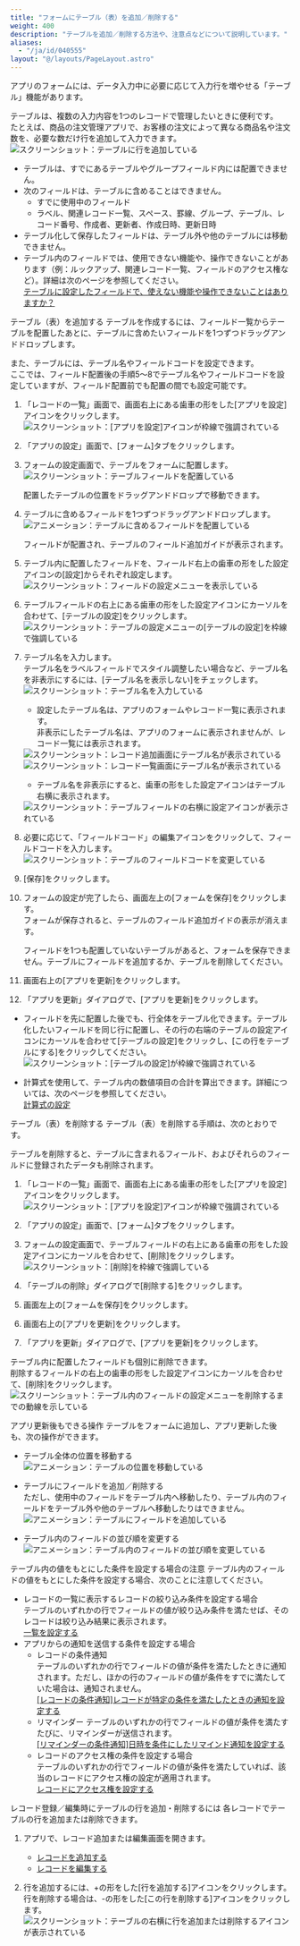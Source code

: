 ```yaml
---
title: "フォームにテーブル（表）を追加／削除する"
weight: 400
description: "テーブルを追加／削除する方法や、注意点などについて説明しています。"
aliases:
  - "/ja/id/040555"
layout: "@/layouts/PageLayout.astro"
---
```




アプリのフォームには、データ入力中に必要に応じて入力行を増やせる「テーブル」機能があります。

テーブルは、複数の入力内容を1つのレコードで管理したいときに便利です。  
たとえば、商品の注文管理アプリで、お客様の注文によって異なる商品名や注文数を、必要な数だけ行を追加して入力できます。  
<Img src="/k/kintone/img-ja/table_img01.png" alt="スクリーンショット：テーブルに行を追加している" />

<Warning>

* テーブルは、すでにあるテーブルやグループフィールド内には配置できません。
* 次のフィールドは、テーブルに含めることはできません。
  * すでに使用中のフィールド
  * ラベル、関連レコード一覧、スペース、罫線、グループ、テーブル、レコード番号、作成者、更新者、作成日時、更新日時
* テーブル化して保存したフィールドは、テーブル外や他のテーブルには移動できません。
* テーブル内のフィールドでは、使用できない機能や、操作できないことがあります（例：ルックアップ、関連レコード一覧、フィールドのアクセス権など）。詳細は次のページを参照してください。  
  [テーブルに設定したフィールドで、使えない機能や操作できないことはありますか？](/k/ja/id/040227.html)

</Warning>

<Heading id="form_table_10">テーブル（表）を追加する</Heading>
テーブルを作成するには、フィールド一覧からテーブルを配置したあとに、テーブルに含めたいフィールドを1つずつドラッグアンドドロップします。

また、テーブルには、テーブル名やフィールドコードを設定できます。  
ここでは、フィールド配置後の手順5～8でテーブル名やフィールドコードを設定していますが、フィールド配置前でも配置の間でも設定可能です。

1. 「レコードの一覧」画面で、画面右上にある歯車の形をした[アプリを設定]アイコンをクリックします。  
   <Img src="/k/kintone/img/settings_new_icon.png" alt="スクリーンショット：[アプリを設定]アイコンが枠線で強調されている" />

1. 「アプリの設定」画面で、[フォーム]タブをクリックします。

1. フォームの設定画面で、テーブルをフォームに配置します。  
   <Img src="/k/kintone/img-ja/table_img02.png" alt="スクリーンショット：テーブルフィールドを配置している" />

   <Note>

   配置したテーブルの位置をドラッグアンドドロップで移動できます。

   </Note>

1. テーブルに含めるフィールドを1つずつドラッグアンドドロップします。  
   <Img src="/k/kintone/img-ja/table_img03.gif" alt="アニメーション：テーブルに含めるフィールドを配置している" />

   フィールドが配置され、テーブルのフィールド追加ガイドが表示されます。

1. テーブル内に配置したフィールドを、フィールド右上の歯車の形をした設定アイコンの[設定]からそれぞれ設定します。  
   <Img src="/k/kintone/img-ja/table_img12.png" alt="スクリーンショット：フィールドの設定メニューを表示している" />

1. テーブルフィールドの右上にある歯車の形をした設定アイコンにカーソルを合わせて、[テーブルの設定]をクリックします。  
   <Img src="/k/kintone/img-ja/table_img04.png" alt="スクリーンショット：テーブルの設定メニューの[テーブルの設定]を枠線で強調している" />

1. テーブル名を入力します。  
   テーブル名をラベルフィールドでスタイル調整したい場合など、テーブル名を非表示にするには、[テーブル名を表示しない]をチェックします。  
   <Img src="/k/kintone/img-ja/table_img05.png" alt="スクリーンショット：テーブル名を入力している" />

   <Note>

   * 設定したテーブル名は、アプリのフォームやレコード一覧に表示されます。  
     非表示にしたテーブル名は、アプリのフォームに表示されませんが、レコード一覧には表示されます。  
    <Img src="/k/kintone/img-ja/table_img0601.png" alt="スクリーンショット：レコード追加画面にテーブル名が表示されている" />
    <Img src="/k/kintone/img-ja/table_img0602.png" alt="スクリーンショット：レコード一覧画面にテーブル名が表示されている" />

   * テーブル名を非表示にすると、歯車の形をした設定アイコンはテーブル右横に表示されます。
    <Img src="/k/kintone/img-ja/table_img0603.png" alt="スクリーンショット：テーブルフィールドの右横に設定アイコンが表示されている" />

   </Note>

1. 必要に応じて、「フィールドコード」の編集アイコンをクリックして、フィールドコードを入力します。  
   <Img src="/k/kintone/img-ja/table_img07.png" alt="スクリーンショット：テーブルのフィールドコードを変更している" />

1. [保存]をクリックします。

1. フォームの設定が完了したら、画面左上の[フォームを保存]をクリックします。  
   フォームが保存されると、テーブルのフィールド追加ガイドの表示が消えます。

   <Note>

   フィールドを1つも配置していないテーブルがあると、フォームを保存できません。テーブルにフィールドを追加するか、テーブルを削除してください。

   </Note>

1. 画面右上の[アプリを更新]をクリックします。

1. 「アプリを更新」ダイアログで、[アプリを更新]をクリックします。

<Note>

* フィールドを先に配置した後でも、行全体をテーブル化できます。テーブル化したいフィールドを同じ行に配置し、その行の右端のテーブルの設定アイコンにカーソルを合わせて[テーブルの設定]をクリックし、[この行をテーブルにする]をクリックしてください。
  <Img src="/k/kintone/img-ja/table_img11.png" alt="スクリーンショット：[テーブルの設定]が枠線で強調されている" />

* 計算式を使用して、テーブル内の数値項目の合計を算出できます。詳細については、次のページを参照してください。  
  [計算式の設定](/k/ja/id/040495.html)

</Note>

<Heading id="form_table_20">テーブル（表）を削除する</Heading>
テーブル（表）を削除する手順は、次のとおりです。

<Warning>

テーブルを削除すると、テーブルに含まれるフィールド、およびそれらのフィールドに登録されたデータも削除されます。

</Warning>

1. 「レコードの一覧」画面で、画面右上にある歯車の形をした[アプリを設定]アイコンをクリックします。  
   <Img src="/k/kintone/img/settings_new_icon.png" alt="スクリーンショット：[アプリを設定]アイコンが枠線で強調されている" />

1. 「アプリの設定」画面で、[フォーム]タブをクリックします。

1. フォームの設定画面で、テーブルフィールドの右上にある歯車の形をした設定アイコンにカーソルを合わせて、[削除]をクリックします。  
   <Img src="/k/kintone/img-ja/table_img13.png" alt="スクリーンショット：[削除]を枠線で強調している" />

1. 「テーブルの削除」ダイアログで[削除する]をクリックします。

1. 画面左上の[フォームを保存]をクリックします。

1. 画面右上の[アプリを更新]をクリックします。

1. 「アプリを更新」ダイアログで、[アプリを更新]をクリックします。

<Note>

テーブル内に配置したフィールドも個別に削除できます。  
削除するフィールドの右上の歯車の形をした設定アイコンにカーソルを合わせて、[削除]をクリックします。  
<Img src="/k/kintone/img-ja/table_img14.png" alt="スクリーンショット：テーブル内のフィールドの設定メニューを削除するまでの動線を示している" />

</Note>

<Heading id="form_table_30">アプリ更新後もできる操作</Heading>
テーブルをフォームに追加し、アプリ更新した後も、次の操作ができます。

* テーブル全体の位置を移動する  
  <Img src="/k/kintone/img-ja/table_img08.gif" alt="アニメーション：テーブルの位置を移動している" />
* テーブルにフィールドを追加／削除する  
  ただし、使用中のフィールドをテーブル内へ移動したり、テーブル内のフィールドをテーブル外や他のテーブルへ移動したりはできません。  
  <Img src="/k/kintone/img-ja/table_img09.gif" alt="アニメーション：テーブルにフィールドを追加している" />

* テーブル内のフィールドの並び順を変更する  
  <Img src="/k/kintone/img-ja/table_img10.gif" alt="アニメーション：テーブル内のフィールドの並び順を変更している" />

<Heading id="form_table_40">テーブル内の値をもとにした条件を設定する場合の注意</Heading>
テーブル内のフィールドの値をもとにした条件を設定する場合、次のことに注意してください。

* レコードの一覧に表示するレコードの絞り込み条件を設定する場合  
  テーブルのいずれかの行でフィールドの値が絞り込み条件を満たせば、そのレコードは絞り込み結果に表示されます。  
  [一覧を設定する](/k/ja/id/040612.html)
* アプリからの通知を送信する条件を設定する場合
  * レコードの条件通知  
    テーブルのいずれかの行でフィールドの値が条件を満たしたときに通知されます。ただし、ほかの行のフィールドの値が条件をすでに満たしていた場合は、通知されません。  
  [[レコードの条件通知]レコードが特定の条件を満たしたときの通知を設定する](/k/ja/id/040563.html)
  * リマインダー
    テーブルのいずれかの行でフィールドの値が条件を満たすたびに、リマインダーが送信されます。  
    [[リマインダーの条件通知]日時を条件にしたリマインド通知を設定する](/k/ja/id/040564.html)
  * レコードのアクセス権の条件を設定する場合  
    テーブルのいずれかの行でフィールドの値が条件を満たしていれば、該当のレコードにアクセス権の設定が適用されます。  
    [レコードにアクセス権を設定する](/k/ja/id/040595.html)

<Heading id="form_table_50">レコード登録／編集時にテーブルの行を追加・削除するには</Heading>
各レコードでテーブルの行を追加または削除できます。

1. アプリで、レコード追加または編集画面を開きます。

   * [レコードを追加する](/k/ja/id/040715.html)
   * [レコードを編集する](/k/ja/id/040719.html)

1. 行を追加するには、+の形をした[行を追加する]アイコンをクリックします。  
   行を削除する場合は、-の形をした[この行を削除する]アイコンをクリックします。  
   <Img src="/k/kintone/img-ja/table15.png" alt="スクリーンショット：テーブルの右横に行を追加または削除するアイコンが表示されている" />

